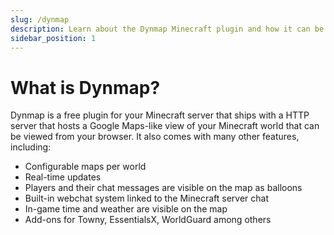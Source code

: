 ```yaml
---
slug: /dynmap
description: Learn about the Dynmap Minecraft plugin and how it can be used in a Minecraft server.
sidebar_position: 1
---
```


# What is Dynmap?

Dynmap is a free plugin for your Minecraft server that ships with a HTTP server that hosts a Google Maps-like view of your Minecraft world that can be viewed from your browser. 
It also comes with many other features, including:
- Configurable maps per world
- Real-time updates
- Players and their chat messages are visible on the map as balloons
- Built-in webchat system linked to the Minecraft server chat
- In-game time and weather are visible on the map
- Add-ons for Towny, EssentialsX, WorldGuard among others